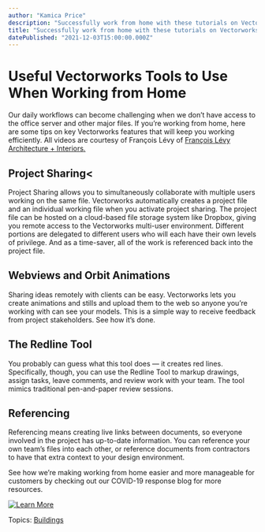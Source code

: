 ```yaml
---
author: "Kamica Price"
description: "Successfully work from home with these tutorials on Vectorworks Architect features such as Project Sharing and the Redline Tool. "
title: "Successfully work from home with these tutorials on Vectorworks Architect features such as Project Sharing and the Redline Tool. " 
datePublished: "2021-12-03T15:00:00.000Z"
---
```

# Useful Vectorworks Tools to Use When Working from Home

Our daily workflows can become challenging when we don’t have access to the office server and other major files. If you’re working from home, here are some tips on key Vectorworks features that will keep you working efficiently. All videos are courtesy of François Lévy of [François Lévy Architecture + Interiors](https://www.francoislevy.com/)[_._](https://www.francoislevy.com/)

## Project Sharing<

Project Sharing allows you to simultaneously collaborate with multiple users working on the same file. Vectorworks automatically creates a project file and an individual working file when you activate project sharing. The project file can be hosted on a cloud-based file storage system like Dropbox, giving you remote access to the Vectorworks multi-user environment. Different portions are delegated to different users who will each have their own levels of privilege. And as a time-saver, all of the work is referenced back into the project file.

## Webviews and Orbit Animations

Sharing ideas remotely with clients can be easy. Vectorworks lets you create animations and stills and upload them to the web so anyone you’re working with can see your models. This is a simple way to receive feedback from project stakeholders. See how it’s done.

## The Redline Tool

You probably can guess what this tool does — it creates red lines. Specifically, though, you can use the Redline Tool to markup drawings, assign tasks, leave comments, and review work with your team. The tool mimics traditional pen-and-paper review sessions.

## Referencing

Referencing means creating live links between documents, so everyone involved in the project has up-to-date information. You can reference your own team’s files into each other, or reference documents from contractors to have that extra context to your design environment.

  
See how we’re making working from home easier and more manageable for customers by checking out our COVID-19 response blog for more resources.

[![Learn More](https://no-cache.hubspot.com/cta/default/3018241/7824293c-155f-42d8-b1a1-f1213c05bc9c.png)](https://cta-redirect.hubspot.com/cta/redirect/3018241/7824293c-155f-42d8-b1a1-f1213c05bc9c) 

 Topics: [Buildings](https://blog.vectorworks.net/topic/buildings) 

 